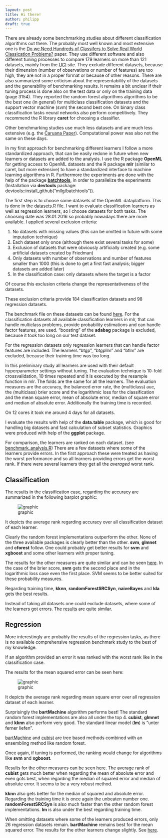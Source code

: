 ```yaml
---
layout: post
title: Hi there!
author: philipp
draft: true
---
```


There are already some benchmarking studies about different classification algorithms out there. The probably most well known and 
most extensive one is the 
[Do we Need Hundreds of Classifers to Solve Real World Classication Problems?](http://www.jmlr.org/papers/volume15/delgado14a/source/delgado14a.pdf)
paper. They use different software and also different tuning processes to compare 179 learners on more than 121 datasets, mainly 
from the [UCI](https://archive.ics.uci.edu/ml/datasets.html) site. They exclude different datasets, because their dimension 
(number of observations or number of features) are too high, they are not in a proper format or because of other reasons. 
There are also summarized some criticism about the representability of the datasets and the generability of benchmarking results. 
It remains a bit unclear if their tuning process is done also on the test data or only on the training data (page 3154). 
They reported the random forest algorithms algorithms to be the best one (in general) for multiclass classification datasets and 
the support vector machine (svm) the second best one. On binary class classification tasks neural networks also perform 
competitively. They recommend the R library **caret** for choosing a classifier. 

<!--more-->

Other benchmarking studies use much less datasets and are much less extensive (e.g. the 
[Caruana Paper](https://www.cs.cornell.edu/~caruana/ctp/ct.papers/caruana.icml06.pdf)). Computational power was also not the same 
on these days. 

In my first approach for benchmarking different learners I follow a more standardized approach, that can be easily 
redone in future when new learners or datasets are added to the analysis. 
I use the R package **OpenML** for getting access to OpenML datasets and the R package **mlr** (similar to caret, but more extensive) to have a standardized interface to machine learning algorithms in R. 
Furthermore the experiments are done with the help of the package [**batchtools**](https://github.com/mllg/batchtools), 
in order to parallelize the experiments (Installation via **devtools** package: devtools::install_github("mllg/batchtools")).



The first step is to choose some datasets of the OpenML dataplatform. This is done in the [datasets.R](https://github.com/PhilippPro/benchmark-mlr-openml/blob/master/code/datasets.R)
file. I want to evaluate classification learners as well as regression learners, so I choose datasets for both tasks. 
The choosing date was 28.01.2016 so probably nowadays there are more available. I applied several exclusion criteria:

1. No datasets with missing values (this can be omitted in future with some imputation technique)
2. Each dataset only once (although there exist several tasks for some)
3. Exclusion of datasets that were obviously artificially created (e.g. some artificial datasets created by Friedman)
4. Only datasets with number of observations and number of features smaller than 1000 (this is done to get a first fast analysis; 
bigger datasets are added later)
5. In the classification case: only datasets where the target is a factor

Of course this exclusion criteria change the representativeness of the datasets.  

These exclusion criteria provide 184 classification datasets and 98 regression datasets. 

The benchmark file on these datasets can be found
[here](https://github.com/PhilippPro/benchmark-mlr-openml/blob/master/code/benchmark.R).
For the classification datasets all available classification learners in mlr, that 
can handle multiclass problems, provide probability estimations and can handle factor features, are used. "boosting" of the 
**adabag** package is excluded, because it took too long on our test dataset. 

For the regression datasets only regression learners that can handle factor features are included. 
The learners "btgp", "btgpllm" and "btlm" are excluded, because their training time was too long. 

In this preliminary study all learners are used with their default hyperparameter settings without tuning. 
The evaluation technique is 10-fold crossvalidation, 10 times repeated and it is executed by the resample function 
in mlr. The folds are the same for all the learners. The evaluation measures are the accuracy, the balanced error rate,
the (multiclass) auc, the (multiclass) brier score and the logarithmic loss for the classification and
the mean square error, mean of absolute error, median of square error and median of absolute error. Additionally the 
training time is recorded. 

On 12 cores it took me around 4 days for all datasets. 

I evaluate the results with help of the **data.table** package, which is good for handling big datasets and fast calculation 
of subset statistics. Graphics were produced with help of the **ggplot** package. 

For comparison, the learners are ranked on each dataset. (see [benchmark_analysis.R](https://github.com/PhilippPro/benchmark-mlr-openml/blob/master/code/benchmark_analysis.R))
There are a few datasets where some of the learners provide errors. 
In the first approach these were treated as having the worst performance and so all learners providing errors get the worst rank. 
If there were several learners they get all the *averaged* worst rank. 

## Classification

The results in the classification case, regarding the accuracy are summarized in the following barplot graphic:

![graphic](/images/2016-08-11-Benchmarking-mlr-learners-on-OpenML/1_best_algo_classif_with_na_rank.png "graphic")

It depicts the average rank regarding accuracy over all classification dataset of each learner. 

Clearly the random forest implementations outperform the other. None of the three available packages is clearly better than the other. **svm**, **glmnet** and **cforest** follow. One could probably get better results for **svm** and **xgboost** and some other learners with proper tuning. 

The results for the other measures are quite similar and can be seen [here](https://github.com/PhilippPro/benchmark-mlr-openml/blob/master/results/best_algo_classif_rank.pdf). 
In the case of the brier score, **svm** gets the second place and in the logarithmic loss case even the first place. SVM seems to be better suited for these probability measures. 

Regarding training time, **kknn**, **randomForestSRCSyn**, **naiveBayes** and **lda** gets the best results. 

Instead of taking all datasets one could exclude datasets, where some of the learners got errors. The [results](https://github.com/PhilippPro/benchmark-mlr-openml/blob/master/results/best_algo_classif_rank.pdf) are quite similar.

## Regression

More interestingly are probably the results of the regression tasks, as there is no available comprehensive regression benchmark study to the best of my knowledge. 

If an algorithm provided an error it was ranked with the worst rank like in the classification case. 

The results for the mean squared error can be seen here:

![graphic](/images/2016-08-11-Benchmarking-mlr-learners-on-OpenML/1_best_algo_regr_with_na_rank.png "graphic")

It depicts the average rank regarding mean square error over all regression dataset of each learner. 

Surprisingly the **bartMachine** algorithm performs best! The standard random forest implementations are also all under the top 4.
**cubist**, **glmnet** and **kknn** also perform very good. The standard linear model (**lm**) is "unter ferner liefen". 

[bartMachine](https://arxiv.org/pdf/1312.2171.pdf) and [cubist](https://cran.r-project.org/web/packages/Cubist/vignettes/cubist.pdf) are tree based methods combined with an ensembling method like random forest. 

Once again, if tuning is performed, the ranking would change for algorithms like **svm** and **xgboost**.

Results for the other measures can be seen [here](https://github.com/PhilippPro/benchmark-mlr-openml/blob/master/results/best_algo_regr_with_na_rank.pdf).
The average rank of **cubist** gets much better when regarding the mean of absolute error and even gots best, when regarding the median of squared error and median of absolute error. It seems to be a very robust method. 

**kknn** also gets better for the median of squared and absolute error. Regarding the training time it is once again the unbeaten number one. **randomForestSRCSyn** is also much faster than the other random forest implementations. **lm** is also under the best regarding training time. 

When omitting datasets where some of the learners produced errors, only 26 regression datasets remain. **bartMachine** remains best for the mean squared error. The results for the other learners change slightly. See [here](https://github.com/PhilippPro/benchmark-mlr-openml/blob/master/results/best_algo_regr_rank.pdf).


